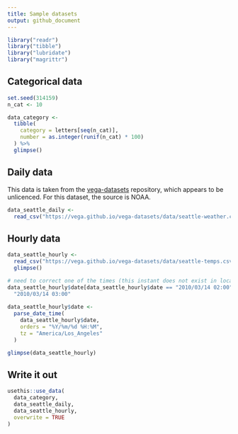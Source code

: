 ```yaml
---
title: Sample datasets
output: github_document
---
```


```r
library("readr")
library("tibble")
library("lubridate")
library("magrittr")
```

## Categorical data

```r
set.seed(314159)
n_cat <- 10

data_category <- 
  tibble(
    category = letters[seq(n_cat)],
    number = as.integer(runif(n_cat) * 100)
  ) %>%
  glimpse()
```

## Daily data

This data is taken from the [vega-datasets]() repository, which appears to be unlicenced. For this dataset, the source is NOAA.
 
```r
data_seattle_daily <- 
  read_csv("https://vega.github.io/vega-datasets/data/seattle-weather.csv")
```

## Hourly data

```r
data_seattle_hourly <- 
  read_csv("https://vega.github.io/vega-datasets/data/seattle-temps.csv") %>%
  glimpse()

# need to correct one of the times (this instant does not exist in local time)
data_seattle_hourly$date[data_seattle_hourly$date == "2010/03/14 02:00"] <-
  "2010/03/14 03:00"
  
data_seattle_hourly$date <- 
  parse_date_time(
    data_seattle_hourly$date, 
    orders = "%Y/%m/%d %H:%M",
    tz = "America/Los_Angeles"
  )  
```


```r
glimpse(data_seattle_hourly)
```

## Write it out

```r
usethis::use_data(
  data_category,
  data_seattle_daily,
  data_seattle_hourly,
  overwrite = TRUE  
)
```

